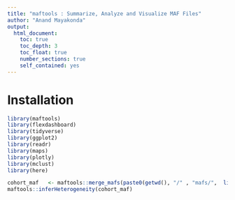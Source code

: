 ```yaml
---
title: "maftools : Summarize, Analyze and Visualize MAF Files"
author: "Anand Mayakonda"
output: 
  html_document:
    toc: true
    toc_depth: 3
    toc_float: true
    number_sections: true
    self_contained: yes
---
```

  

# Installation

```r
library(maftools)
library(flexdashboard)
library(tidyverse)
library(ggplot2)
library(readr)
library(maps)
library(plotly)
library(mclust)
library(here)
```

```r
cohort_maf   <- maftools::merge_mafs(paste0(getwd(), "/" , "mafs/",  list.files("mafs/")))
maftools::inferHeterogeneity(cohort_maf)
```
